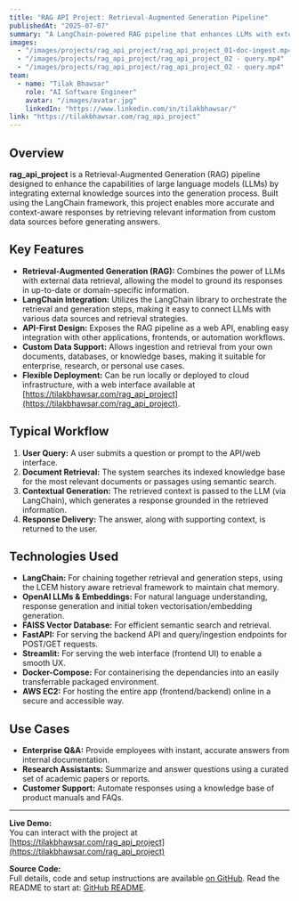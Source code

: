```yaml
---
title: "RAG API Project: Retrieval-Augmented Generation Pipeline"
publishedAt: "2025-07-07"
summary: "A LangChain-powered RAG pipeline that enhances LLMs with external knowledge retrieval, exposed as an API and web interface."
images:
  - "/images/projects/rag_api_project/rag_api_project_01-doc-ingest.mp4"
  - "/images/projects/rag_api_project/rag_api_project_02 - query.mp4"
  - "/images/projects/rag_api_project/rag_api_project_02 - query.mp4"
team:
  - name: "Tilak Bhawsar"
    role: "AI Software Engineer"
    avatar: "/images/avatar.jpg"
    linkedIn: "https://www.linkedin.com/in/tilakbhawsar/"
link: "https://tilakbhawsar.com/rag_api_project"
---
```


## Overview

**rag_api_project** is a Retrieval-Augmented Generation (RAG) pipeline designed to enhance the capabilities of large language models (LLMs) by integrating external knowledge sources into the generation process. Built using the LangChain framework, this project enables more accurate and context-aware responses by retrieving relevant information from custom data sources before generating answers.

## Key Features

- **Retrieval-Augmented Generation (RAG):** Combines the power of LLMs with external data retrieval, allowing the model to ground its responses in up-to-date or domain-specific information.
- **LangChain Integration:** Utilizes the LangChain library to orchestrate the retrieval and generation steps, making it easy to connect LLMs with various data sources and retrieval strategies.
- **API-First Design:** Exposes the RAG pipeline as a web API, enabling easy integration with other applications, frontends, or automation workflows.
- **Custom Data Support:** Allows ingestion and retrieval from your own documents, databases, or knowledge bases, making it suitable for enterprise, research, or personal use cases.
- **Flexible Deployment:** Can be run locally or deployed to cloud infrastructure, with a web interface available at [https://tilakbhawsar.com/rag_api_project](https://tilakbhawsar.com/rag_api_project).

## Typical Workflow

1. **User Query:** A user submits a question or prompt to the API/web interface.
2. **Document Retrieval:** The system searches its indexed knowledge base for the most relevant documents or passages using semantic search.
3. **Contextual Generation:** The retrieved context is passed to the LLM (via LangChain), which generates a response grounded in the retrieved information.
4. **Response Delivery:** The answer, along with supporting context, is returned to the user.

## Technologies Used

- **LangChain:** For chaining together retrieval and generation steps, using the LCEM history aware retrieval framework to maintain chat memory.
- **OpenAI LLMs & Embeddings:** For natural language understanding, response generation and initial token vectorisation/embedding generation.
- **FAISS Vector Database:** For efficient semantic search and retrieval.
- **FastAPI:** For serving the backend API and query/ingestion endpoints for POST/GET requests.
- **Streamlit:** For serving the web interface (frontend UI) to enable a smooth UX.
- **Docker-Compose:** For containerising the dependancies into an easily transferrable packaged environment.
- **AWS EC2:** For hosting the entire app (frontend/backend) online in a secure and accessible way.

## Use Cases

- **Enterprise Q&A:** Provide employees with instant, accurate answers from internal documentation.
- **Research Assistants:** Summarize and answer questions using a curated set of academic papers or reports.
- **Customer Support:** Automate responses using a knowledge base of product manuals and FAQs.

---

**Live Demo:**  
You can interact with the project at [https://tilakbhawsar.com/rag_api_project](https://tilakbhawsar.com/rag_api_project)

**Source Code:**  
Full details, code and setup instructions are available [on GitHub](https://github.com/tbhawsar/rag_api_project). Read the README to start at: [GitHub README](https://github.com/tbhawsar/rag_api_project/blob/main/README.md). 